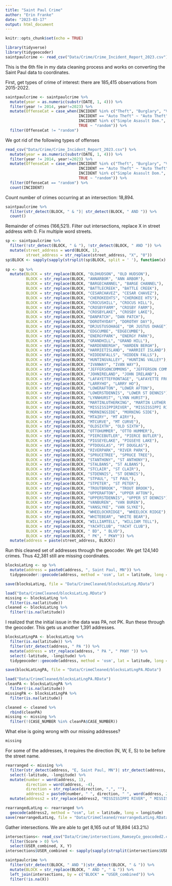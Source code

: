 ```yaml
---
title: "Saint Paul Crime"
author: "Erin Franke"
date: "2023-03-17"
output: html_document
---
```


```r
knitr::opts_chunk$set(echo = TRUE)
```

```r
library(tidyverse)
library(tidygeocoder)
saintpaulcrime <- read_csv("Data/Crime/Crime_Incident_Report_2023.csv")
```

This is the 6th file in my data cleaning process and works on converting the Saint Paul data to coordinates. 

First, get types of crime of interest: there are 185,415 observations from 2015-2022.

```r
saintpaulcrime <- saintpaulcrime %>%
  mutate(year = as.numeric(substr(DATE, 1, 4))) %>%
  filter(year != 2014, year!=2023) %>%
  mutate(OffenseCat = case_when(INCIDENT %in% c("Theft", "Burglary", "Vandalism", "Narcotics", "Criminal Damage", "Graffiti", "THEFT") ~ "Theft", 
                                INCIDENT == "Auto Theft" ~ "Auto Theft",
                                INCIDENT %in% c("Simple Asasult Dom.", "Robbery", "Agg. Assault", "Agg. Assault Dom.", "Rape", "Arson", "Simple Assault Dom.", "Simple Assault Dom", "Homicide", "Agg. Assault Dom") ~ "Violent", 
                                TRUE ~ "random")) %>%
  filter(OffenseCat != "random")
```

We got rid of the following types of offenses

```r
read_csv("Data/Crime/Crime_Incident_Report_2023.csv") %>%
  mutate(year = as.numeric(substr(DATE, 1, 4))) %>%
  filter(year != 2014, year!=2023) %>%
  mutate(OffenseCat = case_when(INCIDENT %in% c("Theft", "Burglary", "Vandalism", "Narcotics", "Criminal Damage", "Graffiti", "THEFT") ~ "Theft", 
                                INCIDENT == "Auto Theft" ~ "Auto Theft",
                                INCIDENT %in% c("Simple Asasult Dom.", "Robbery", "Agg. Assault", "Agg. Assault Dom.", "Rape", "Arson", "Simple Assault Dom.", "Simple Assault Dom", "Homicide", "Agg. Assault Dom") ~ "Violent", 
                                TRUE ~ "random")) %>%
  filter(OffenseCat == "random") %>%
  count(INCIDENT)
```

Count number of crimes occurring at an intersection: 18,894.

```r
saintpaulcrime %>%
  filter(str_detect(BLOCK, " & ")| str_detect(BLOCK, " AND ")) %>%
  count()
```

Remainder of crimes (166,521). Filter out intersections, replace X in street address with 0. Fix multiple word streets. 

```r
sp <- saintpaulcrime %>%
  filter(!str_detect(BLOCK, " & "), !str_detect(BLOCK, " AND ")) %>%
  mutate(street_address = word(BLOCK, 1),
         street_address = str_replace(street_address, "X", "0"))
sp$BLOCK <- sapply(sapply(strsplit(sp$BLOCK, split = ' '), function(x) x[2:length(x)]), paste, collapse = ' ')
  
sp <- sp %>%
  mutate(BLOCK = str_replace(BLOCK, "OLDHUDSON", "OLD HUDSON"), 
         BLOCK = str_replace(BLOCK, "ANNARBOR", "ANN ARBOR"), 
         BLOCK = str_replace(BLOCK, "BARGECHANNEL", "BARGE CHANNEL"), 
         BLOCK = str_replace(BLOCK, "BATTLECREEK", "BATTLE CREEK"), 
         BLOCK = str_replace(BLOCK, "CESARCHAVEZ", "CESAR CHAVEZ"), 
         BLOCK = str_replace(BLOCK, "CHEROKEEHTS", "CHEROKEE HTS"), 
         BLOCK = str_replace(BLOCK, "CROCUSHILL", "CROCUS HILL"), 
         BLOCK = str_replace(BLOCK, "CROSBYFARM", "CROSBY FARM"), 
         BLOCK = str_replace(BLOCK, "CROSBYLAKE", "CROSBY LAKE"),
         BLOCK = str_replace(BLOCK, "DANPATCH", "DAN PATCH"), 
         BLOCK = str_replace(BLOCK, "DOROTHYDAY", "DOROTHY DAY"),
         BLOCK = str_replace(BLOCK, "DRJUSTUSOHAGE", "DR JUSTUS OHAGE"), 
         BLOCK = str_replace(BLOCK, "EDGCUMBE", "EDGECUMBE"), 
         BLOCK = str_replace(BLOCK, "ENERGYPARK", "ENERGY PARK"), 
         BLOCK = str_replace(BLOCK, "GRANDHILL", "GRAND HILL"), 
         BLOCK = str_replace(BLOCK, "HARDENBERGH", "HARDEN BERGH"), 
         BLOCK = str_replace(BLOCK, "HARRIETISLAND", "HARRIET ISLAND"), 
         BLOCK = str_replace(BLOCK, "HIDDENFALLS", "HIDDEN FALLS"), 
         BLOCK = str_replace(BLOCK, "HUNTINGVALLEY", "HUNTING VALLEY"), 
         BLOCK = str_replace(BLOCK, "IVANWAY", "IVAN WAY"),
         BLOCK = str_replace(BLOCK, "JEFFERSONCOMMONS", "JEFFERSON COMMONS"), 
         BLOCK = str_replace(BLOCK, "JOHNIRELAND", "JOHN IRELAND"), 
         BLOCK = str_replace(BLOCK, "LAFAYETTEFRONTAGE", "LAFAYETTE FRONTAGE"), 
         BLOCK = str_replace(BLOCK, "LARRYHO", "LARRY HO"), 
         BLOCK = str_replace(BLOCK, "LOWERAFTON", "LOWER AFTON"), 
         BLOCK = str_replace(BLOCK, "LOWERSTDENNIS", "LOWER ST DENNIS"), 
         BLOCK = str_replace(BLOCK, "LYNNHURST", "LYNN HURST"), 
         BLOCK = str_replace(BLOCK, "MARTINLUTHERKING", "MARTIN LUTHER KING"), 
         BLOCK = str_replace(BLOCK, "MISSISSIPPIRIVER", "MISSISSIPPI RIVER"), 
         BLOCK = str_replace(BLOCK, "MORNINGSIDE", "MORNING SIDE"), 
         BLOCK = str_replace(BLOCK, "MTAIRY", "MT AIRY"), 
         BLOCK = str_replace(BLOCK, "MTCURVE", "MT CURVE"), 
         BLOCK = str_replace(BLOCK, "OLDSIXTH", "OLD SIXTH"), 
         BLOCK = str_replace(BLOCK, "OTTOHUMMER", "OTTO HUMMER"), 
         BLOCK = str_replace(BLOCK, "PIERCEBUTLER", "PIERCE BUTLER"),
         BLOCK = str_replace(BLOCK, "PIGSEYELAKE", "PIGSEYE LAKE"), 
         BLOCK = str_replace(BLOCK, "PTDOUGLAS", "PT DOUGLAS"), 
         BLOCK = str_replace(BLOCK, "RIVERPARK", "RIVER PARK"), 
         BLOCK = str_replace(BLOCK, "SPRUCETREE", "SPRUCE TREE"), 
         BLOCK = str_replace(BLOCK, "STANTHONY", "ST ANTHONY"), 
         BLOCK = str_replace(BLOCK, "STALBANS", "ST ALBANS"), 
         BLOCK = str_replace(BLOCK, "STCLAIR", "ST CLAIR"), 
         BLOCK = str_replace(BLOCK, "STDENNIS", "ST DENNIS"), 
         BLOCK = str_replace(BLOCK, "STPAUL", "ST PAUL"), 
         BLOCK = str_replace(BLOCK, "STPETER", "ST PETER"), 
         BLOCK = str_replace(BLOCK, "TROUTBROOK", "TROUT BROOK"), 
         BLOCK = str_replace(BLOCK, "UPPERAFTON", "UPPER AFTON"), 
         BLOCK = str_replace(BLOCK, "UPPERSTDENNIS", "UPPER ST DENNIS"), 
         BLOCK = str_replace(BLOCK, "VANBUREN", "VAN BUREN"),
         BLOCK = str_replace(BLOCK, "VANSLYKE", "VAN SLYKE"), 
         BLOCK = str_replace(BLOCK, "WHEELOCKRIDGE", "WHEELOCK RIDGE"), 
         BLOCK = str_replace(BLOCK, "WHITEBEAR", "WHITE BEAR"), 
         BLOCK = str_replace(BLOCK, "WILLIAMTELL", "WILLIAM TELL"), 
         BLOCK = str_replace(BLOCK, "YACHTCLUB", "YACHT CLUB"), 
         BLOCK = str_replace(BLOCK, " BD", " BLVD"),
         BLOCK = str_replace(BLOCK, " PK", " PKWY")) %>%
  mutate(address = paste(street_address, BLOCK))
```

Run this cleaned set of addresses through the geocoder. We get 124,140 crimes. Thus 42,381 still are missing coordinates. 

```r
blocksLatLng <- sp %>%
  mutate(address = paste0(address, ", Saint Paul, MN")) %>%
  tidygeocoder::geocode(address, method = 'osm', lat = latitude, long = longitude)

save(blocksLatLng, file = "Data/CrimeCleaned/blocksLatLng.RData")
```

```r
load("Data/CrimeCleaned/blocksLatLng.RData")
missing <- blocksLatLng %>%
  filter(is.na(latitude))
cleaned <- blocksLatLng %>%
  filter(!is.na(latitude))
```

I realized that the initial issue in the data was PA, not PK. Run these through the geocoder. This gets us another 1,391 addresses.

```r
blocksLatLngPA <- blocksLatLng %>%
  filter(is.na(latitude)) %>%
  filter(str_detect(address, " PA ")) %>%
  mutate(address = str_replace(address, " PA ", " PKWY ")) %>%
  select(-latitude, -longitude) %>%
  tidygeocoder::geocode(address, method = 'osm', lat = latitude, long = longitude)

save(blockLatLngPA, file = "Data/CrimeCleaned/blocksLatLngPA.RData")
```

```r
load("Data/CrimeCleaned/blocksLatLngPA.RData")
cleanPA <- blocksLatLngPA %>%
  filter(!is.na(latitude))
missingPA <- blocksLatLngPA %>%
  filter(is.na(latitude))

cleaned <- cleaned %>%
  rbind(cleanPA)
missing <- missing %>%
  filter(!(CASE_NUMBER %in% cleanPA$CASE_NUMBER))
```

What else is going wrong with our missing addresses?

```r
missing
```

For some of the addresses, it requires the direction (N, W, E, S) to be before the street name. 

```r
rearranged <- missing %>%
  filter(str_detect(address, "E, Saint Paul, MN")| str_detect(address, "E, Saint Paul, MN")| str_detect(address, "N, Saint Paul, MN")| str_detect(address, "S, Saint Paul, MN")) %>%
  select(-latitude, -longitude) %>%
  mutate(number = word(address, 1), 
         direction = word(address, -4),
         direction = str_replace(direction, ",", ""), 
         address2 = paste0(number, " ", direction, " ", word(address, 2, 3), ", ", "Saint Paul, MN")) %>%
  mutate(address2 = str_replace(address2, "MISSISSIPPI RIVER", " MISSISSIPPI RIVER BLVD"))

rearrangedLatLng <- rearranged %>%
  geocode(address2, method = "osm", lat = latitude, long = longitude)
save(rearrangedLatLng, file = "Data/CrimeCleaned/rearrangedLatLng.RData")
```


Gather intersections. We are able to get 8,165 out of 18,894 (43.2%)

```r
intersections<- read_csv("Data/Crime/intersections_RamseyCo_geocoded2.csv") %>%
  filter(Score > 0) %>%
  select(USER_combined, X, Y)
intersections$USER_combined <- sapply(sapply(strsplit(intersections$USER_combined, split = ' '), function(x) x[1:length(x)-1]), paste, collapse = ' ')

saintpaulcrime %>%
  filter(str_detect(BLOCK, " AND ")|str_detect(BLOCK, " & ")) %>%
  mutate(BLOCK = str_replace(BLOCK, " AND ", " & ")) %>%
  left_join(intersections, by = c("BLOCK" = "USER_combined")) %>%
  filter(!is.na(X))
```



